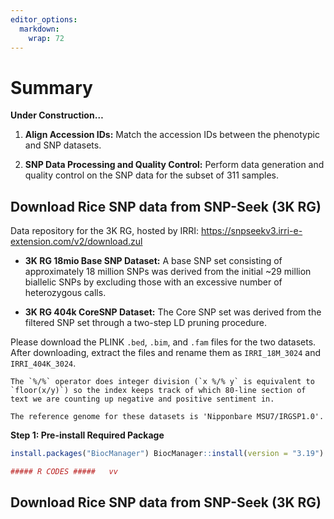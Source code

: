 ```yaml
---
editor_options: 
  markdown: 
    wrap: 72
---
```


# Summary {#sec-summary}

**Under Construction...**

1.  **Align Accession IDs:** Match the accession IDs between the
    phenotypic and SNP datasets.

2.  **SNP Data Processing and Quality Control:** Perform data generation
    and quality control on the SNP data for the subset of 311 samples.

## **Download Rice SNP data from SNP-Seek (3K RG)**

Data repository for the 3K RG, hosted by IRRI:
[https://snpseekv3.irri-e-extension.com/v2/download.zul](https://snpseekv3.irri-e-extension.com/v2/_download.zul){.uri}

-   **3K RG 18mio Base SNP Dataset:** A base SNP set consisting of
    approximately 18 million SNPs was derived from the initial \~29
    million biallelic SNPs by excluding those with an excessive number
    of heterozygous calls.

-   **3K RG 404k CoreSNP Dataset:** The Core SNP set was derived from
    the filtered SNP set through a two-step LD pruning procedure.

Please download the PLINK `.bed`, `.bim`, and `.fam` files for the two
datasets. After downloading, extract the files and rename them as
`IRRI_18M_3024` and `IRRI_404K_3024`.

```block
The `%/%` operator does integer division (`x %/% y` is equivalent to `floor(x/y)`) so the index keeps track of which 80-line section of text we are counting up negative and positive sentiment in. 
```

```block
The reference genome for these datasets is 'Nipponbare MSU7/IRGSP1.0'.
```

**Step 1: Pre-install Required Package**

``` r
install.packages("BiocManager") BiocManager::install(version = "3.19") BiocManager::install("qvalue")
```

``` r
##### R CODES #####   vv
```

## **Download Rice SNP data from SNP-Seek (3K RG)**
